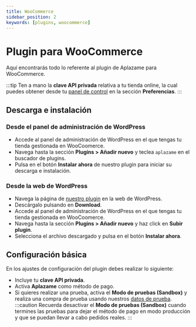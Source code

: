 ```yaml
---
title: WooCommerce
sidebar_position: 2
keywords: [plugins, woocommerce]
---
```

# Plugin para WooCommerce
Aquí encontrarás todo lo referente al plugin de Aplazame para WooCommerce.

:::tip
  Ten a mano la **clave API privada** relativa a tu tienda online, la cual puedes obtener desde tu [panel de control](https://vendors.aplazame.com/) en la sección **Preferencias**.
:::

## Descarga e instalación

### Desde el panel de administración de WordPress
- Accede al panel de administración de WordPress en el que tengas tu tienda gestionada en WooCoomerce.
- Navega hasta la sección **Plugins > Añadir nuevo** y teclea `aplazame` en el buscador de plugins.
- Pulsa en el botón **Instalar ahora** de nuestro plugin para iniciar su descarga e instalación.

### Desde la web de WordPress
- Navega la página de [nuestro plugin](https://wordpress.org/plugins/aplazame/) en la web de WordPress.
- Descárgalo pulsando en **Download**.
- Accede al panel de administración de WordPress en el que tengas tu tienda gestionada en WooCoomerce.
- Navega hasta la sección **Plugins > Añadir nuevo** y haz click en **Subir plugin**.
- Selecciona el archivo descargado y pulsa en el botón **Instalar ahora**.

## Configuración básica
En los ajustes de configuración del plugin debes realizar lo siguiente:
- Incluye tu **clave API privada**.
- Activa **Aplazame** como método de pago.
- Si quieres realizar una prueba, activa el **Modo de pruebas (Sandbox)** y realiza una compra de prueba usando nuestros [datos de prueba](../../api/test-environment/test-data/).
:::caution
  Recuerda desactivar el **Modo de pruebas (Sandbox)** cuando termines las pruebas para dejar el método de pago en modo producción y que se puedan llevar a cabo pedidos reales.
:::
